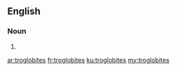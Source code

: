 ==English==

===Noun===
{{head|en|noun plural form}}

# {{plural of|troglobite|lang=en}}

[[ar:troglobites]]
[[fr:troglobites]]
[[ku:troglobites]]
[[my:troglobites]]